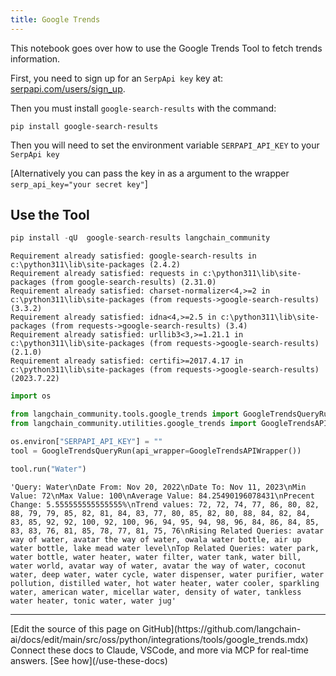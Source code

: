 ```yaml
---
title: Google Trends
---
```


This notebook goes over how to use the Google Trends Tool to fetch trends information.

First, you need to sign up for an `SerpApi key` key at: [serpapi.com/users/sign_up](https://serpapi.com/users/sign_up).

Then you must install `google-search-results` with the command:

`pip install google-search-results`

Then you will need to set the environment variable `SERPAPI_API_KEY` to your `SerpApi key`

[Alternatively you can pass the key in as a argument to the wrapper `serp_api_key="your secret key"`]

## Use the Tool

```python
pip install -qU  google-search-results langchain_community
```

```output
Requirement already satisfied: google-search-results in c:\python311\lib\site-packages (2.4.2)
Requirement already satisfied: requests in c:\python311\lib\site-packages (from google-search-results) (2.31.0)
Requirement already satisfied: charset-normalizer<4,>=2 in c:\python311\lib\site-packages (from requests->google-search-results) (3.3.2)
Requirement already satisfied: idna<4,>=2.5 in c:\python311\lib\site-packages (from requests->google-search-results) (3.4)
Requirement already satisfied: urllib3<3,>=1.21.1 in c:\python311\lib\site-packages (from requests->google-search-results) (2.1.0)
Requirement already satisfied: certifi>=2017.4.17 in c:\python311\lib\site-packages (from requests->google-search-results) (2023.7.22)
```

```python
import os

from langchain_community.tools.google_trends import GoogleTrendsQueryRun
from langchain_community.utilities.google_trends import GoogleTrendsAPIWrapper

os.environ["SERPAPI_API_KEY"] = ""
tool = GoogleTrendsQueryRun(api_wrapper=GoogleTrendsAPIWrapper())
```

```python
tool.run("Water")
```

```output
'Query: Water\nDate From: Nov 20, 2022\nDate To: Nov 11, 2023\nMin Value: 72\nMax Value: 100\nAverage Value: 84.25490196078431\nPrecent Change: 5.555555555555555%\nTrend values: 72, 72, 74, 77, 86, 80, 82, 88, 79, 79, 85, 82, 81, 84, 83, 77, 80, 85, 82, 80, 88, 84, 82, 84, 83, 85, 92, 92, 100, 92, 100, 96, 94, 95, 94, 98, 96, 84, 86, 84, 85, 83, 83, 76, 81, 85, 78, 77, 81, 75, 76\nRising Related Queries: avatar way of water, avatar the way of water, owala water bottle, air up water bottle, lake mead water level\nTop Related Queries: water park, water bottle, water heater, water filter, water tank, water bill, water world, avatar way of water, avatar the way of water, coconut water, deep water, water cycle, water dispenser, water purifier, water pollution, distilled water, hot water heater, water cooler, sparkling water, american water, micellar water, density of water, tankless water heater, tonic water, water jug'
```

---

<Callout icon="pen-to-square" iconType="regular">
    [Edit the source of this page on GitHub](https://github.com/langchain-ai/docs/edit/main/src/oss/python/integrations/tools/google_trends.mdx)
</Callout>
<Tip icon="terminal" iconType="regular">
    Connect these docs to Claude, VSCode, and more via MCP for    real-time answers. [See how](/use-these-docs)
</Tip>
